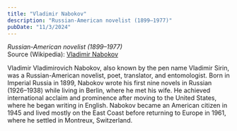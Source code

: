 ```yaml
---
title: "Vladimir Nabokov"
description: "Russian-American novelist (1899–1977)"
pubDate: "11/3/2024"
---
```


*Russian-American novelist (1899–1977)*  
Source (Wikipedia): [Vladimir Nabokov][1]

Vladimir Vladimirovich Nabokov, also known by the pen name Vladimir Sirin, was a Russian-American novelist, poet, translator, and entomologist. Born in Imperial Russia in 1899, Nabokov wrote his first nine novels in Russian (1926–1938) while living in Berlin, where he met his wife. He achieved international acclaim and prominence after moving to the United States, where he began writing in English. Nabokov became an American citizen in 1945 and lived mostly on the East Coast before returning to Europe in 1961, where he settled in Montreux, Switzerland.

[1]: https://en.wikipedia.org/wiki/Vladimir_Nabokov
